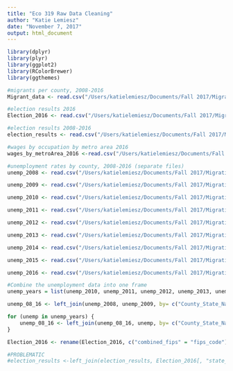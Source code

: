 ```yaml
---
title: "Eco 319 Raw Data Cleaning"
author: "Katie Lemiesz"
date: "November 7, 2017"
output: html_document
---
```


```r
library(dplyr)
library(plyr)
library(ggplot2)
library(RColorBrewer)
library(ggthemes)
```

```r
#migrants per county, 2008-2016
Migrant_data <- read.csv("/Users/katielemiesz/Documents/Fall 2017/Migration Economics/Research Project/Data/Migrants_in_County_data.csv")

#election results 2016
Election_2016 <- read.csv("/Users/katielemiesz/Documents/Fall 2017/Migration Economics/Research Project/Data/Election Data from GitHub/2016_US_County_Level_Presidential_Results.csv")

#election results 2008-2016
election_results <- read.csv("/Users/katielemiesz/Documents/Fall 2017/Migration Economics/Research Project/Data/Election Data from GitHub/US_County_Level_Presidential_Results_08-16.csv")

#wages by occupation by metro area 2016
wages_by_metroArea_2016 <-read.csv("/Users/katielemiesz/Documents/Fall 2017/Migration Economics/Research Project/Data/2016_occu_wages_metroArea.csv")

#unemployment rates by county, 2008-2016 (separate files)
unemp_2008 <- read.csv("/Users/katielemiesz/Documents/Fall 2017/Migration Economics/Research Project/Data/Unemp Rates/laucnty08.csv")

unemp_2009 <- read.csv("/Users/katielemiesz/Documents/Fall 2017/Migration Economics/Research Project/Data/Unemp Rates/laucnty09.csv")

unemp_2010 <- read.csv("/Users/katielemiesz/Documents/Fall 2017/Migration Economics/Research Project/Data/Unemp Rates/laucnty10.csv")

unemp_2011 <- read.csv("/Users/katielemiesz/Documents/Fall 2017/Migration Economics/Research Project/Data/Unemp Rates/laucnty11.csv")

unemp_2012 <- read.csv("/Users/katielemiesz/Documents/Fall 2017/Migration Economics/Research Project/Data/Unemp Rates/laucnty12.csv")

unemp_2013 <- read.csv("/Users/katielemiesz/Documents/Fall 2017/Migration Economics/Research Project/Data/Unemp Rates/laucnty13.csv")

unemp_2014 <- read.csv("/Users/katielemiesz/Documents/Fall 2017/Migration Economics/Research Project/Data/Unemp Rates/laucnty14.csv")

unemp_2015 <- read.csv("/Users/katielemiesz/Documents/Fall 2017/Migration Economics/Research Project/Data/Unemp Rates/laucnty15.csv")

unemp_2016 <- read.csv("/Users/katielemiesz/Documents/Fall 2017/Migration Economics/Research Project/Data/Unemp Rates/laucnty16.csv")

```


```r
#Combine the unemployment data into one frame
unemp_years = list(unemp_2010, unemp_2011, unemp_2012, unemp_2013, unemp_2014, unemp_2015, unemp_2016)

unemp_08_16 <- left_join(unemp_2008, unemp_2009, by= c("County_State_Name","State_FIPS_Code", "County_FIPS_Code"))

for (unemp in unemp_years) {
    unemp_08_16 <- left_join(unemp_08_16, unemp, by= c("County_State_Name", "State_FIPS_Code", "County_FIPS_Code"))
}
```

```r
Election_2016 <- rename(Election_2016, c("combined_fips" = "fips_code"))

#PROBLEMATIC
#election_results <-left_join(election_results, Election_2016[, "state_abbr"], by = "fips_code", copy=TRUE)


```






